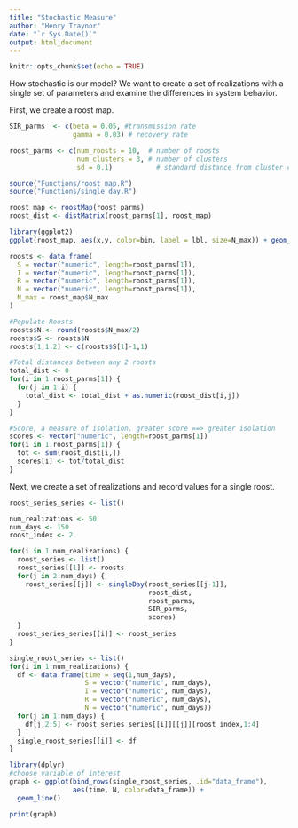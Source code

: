 ```yaml
---
title: "Stochastic Measure"
author: "Henry Traynor"
date: "`r Sys.Date()`"
output: html_document
---
```


```r
knitr::opts_chunk$set(echo = TRUE)
```

How stochastic is our model?
We want to create a set of realizations with a single set of parameters and examine the differences in system behavior.

First, we create a roost map.

```r
SIR_parms  <- c(beta = 0.05, #transmission rate
                gamma = 0.03) # recovery rate

roost_parms <- c(num_roosts = 10,  # number of roosts
                 num_clusters = 3, # number of clusters
                 sd = 0.1)           # standard distance from cluster center

source("Functions/roost_map.R")
source("Functions/single_day.R")

roost_map <- roostMap(roost_parms)
roost_dist <- distMatrix(roost_parms[1], roost_map)

library(ggplot2)
ggplot(roost_map, aes(x,y, color=bin, label = lbl, size=N_max)) + geom_text() + xlim(0,1) + ylim(0,1)
```

```r
roosts <- data.frame(
  S = vector("numeric", length=roost_parms[1]),
  I = vector("numeric", length=roost_parms[1]),
  R = vector("numeric", length=roost_parms[1]),
  N = vector("numeric", length=roost_parms[1]),
  N_max = roost_map$N_max
)

#Populate Roosts
roosts$N <- round(roosts$N_max/2)
roosts$S <- roosts$N
roosts[1,1:2] <- c(roosts$S[1]-1,1)

#Total distances between any 2 roosts
total_dist <- 0
for(i in 1:roost_parms[1]) {
  for(j in 1:i) {
    total_dist <- total_dist + as.numeric(roost_dist[i,j])
  }
}

#Score, a measure of isolation. greater score ==> greater isolation
scores <- vector("numeric", length=roost_parms[1])
for(i in 1:roost_parms[1]) {
  tot <- sum(roost_dist[i,])
  scores[i] <- tot/total_dist
}
```

Next, we create a set of realizations and record values for a single roost.

```r
roost_series_series <- list()

num_realizations <- 50
num_days <- 150
roost_index <- 2

for(i in 1:num_realizations) {
  roost_series <- list()
  roost_series[[1]] <- roosts
  for(j in 2:num_days) {
    roost_series[[j]] <- singleDay(roost_series[[j-1]],
                                   roost_dist,
                                   roost_parms, 
                                   SIR_parms, 
                                   scores)
  }
  roost_series_series[[i]] <- roost_series
}

single_roost_series <- list()
for(i in 1:num_realizations) {
  df <- data.frame(time = seq(1,num_days),
                   S = vector("numeric", num_days),
                   I = vector("numeric", num_days),
                   R = vector("numeric", num_days),
                   N = vector("numeric", num_days))
  for(j in 1:num_days) {
    df[j,2:5] <- roost_series_series[[i]][[j]][roost_index,1:4]
  }
  single_roost_series[[i]] <- df
}

library(dplyr)
#choose variable of interest
graph <- ggplot(bind_rows(single_roost_series, .id="data_frame"),
                aes(time, N, color=data_frame)) +
  geom_line()

print(graph)
```

